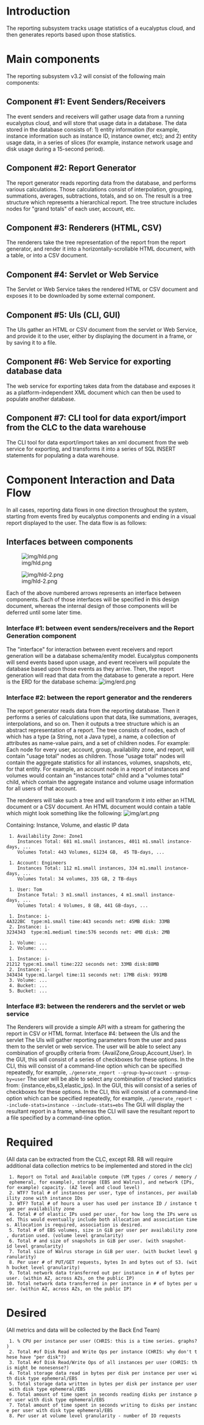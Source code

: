 = Introduction =

The reporting subsystem tracks usage statistics of a eucalyptus cloud, and then generates reports based upon those statistics.


= Main components =

The reporting subsystem v3.2 will consist of the following main components:

== Component #1: Event Senders/Receivers == 

The event senders and receivers will gather usage data from a running eucalyptus cloud, and will store that usage data in a database. The data stored in the database consists of: 1) entity information (for example, instance information such as instance ID, instance owner, etc); and 2) entity usage data, in a series of slices (for example, instance network usage and disk usage during a 15-second period).

== Component #2: Report Generator == 

The report generator reads reporting data from the database, and performs various calculations. Those calculations consist of interpolation, grouping, summations, averages, subtractions, totals, and so on. The result is a tree structure which represents a hierarchical report. The tree structure includes nodes for "grand totals" of each user, account, etc.

== Component #3: Renderers (HTML, CSV) == 

The renderers take the tree representation of the report from the report generator, and render it into a horizontally-scrollable HTML document, with a table, or into a CSV document.

== Component #4: Servlet or Web Service == 

The Servlet or Web Service takes the rendered HTML or CSV document and exposes it to be downloaded by some external component.

== Component #5: UIs (CLI, GUI) == 

The UIs gather an HTML or CSV document from the servlet or Web Service, and provide it to the user, either by displaying the document in a frame, or by saving it to a file.

== Component #6: Web Service for exporting database data == 

The web service for exporting takes data from the database and exposes it as a platform-independent XML document which can then be used to populate another database.

== Component #7: CLI tool for data export/import from the CLC to the data warehouse == 

The CLI tool for data export/import takes an xml document from the web service for exporting, and transforms it into a series of SQL INSERT statements for populating a data warehouse.


= Component Interaction and Data Flow =

In all cases, reporting data flows in one direction throughout the system, starting from events fired by eucalyptus components and ending in a visual report displayed to the user. The data flow is as follows:

== Interfaces between components == 
[[Image:img/hld.png]]

[[Image:img/hld-2.png]]


Each of the above numbered arrows represents an interface between components. Each of those interfaces will be specified in this design document, whereas the internal design of those components will be deferred until some later time.

=== Interface #1: between event senders/receivers and the Report Generation component ===
The "interface" for interaction between event receivers and report generation will be a database schema/entity model. Eucalyptus components will send events based upon usage, and event receivers will populate the database based upon those events as they arrive. Then, the report generation will read that data from the database to generate a report.
Here is the ERD for the database schema:
[[Image:img/erd.png]]

=== Interface #2: between the report generator and the renderers ===
The report generator reads data from the reporting database. Then it performs a series of calculations upon that data, like summations, averages, interpolations, and so on. Then it outputs a tree structure which is an abstract representation of a report. The tree consists of nodes, each of which has a type (a String, not a Java type), a name, a collection of attributes as name-value pairs, and a set of children nodes. For example:
Each node for every user, account, group, availability zone, and report, will contain "usage total" nodes as children. Those "usage total" nodes will contain the aggregate statistics for all instances, volumes, snapshots, etc, for that entity. For example, an account node in a report of instances and volumes would contain an "instances total" child and a "volumes total" child, which contain the aggregate instance and volume usage information for all users of that account.

The renderers will take such a tree and will transform it into either an HTML document or a CSV document. An HTML document would contain a table which might look something like the following:
[[Image:img/art.png]]


Containing: Instance, Volume, and elastic IP data

  1. Availability Zone: Zone1
     Instances Total: 681 m1.small instances, 4011 m1.small instance-days, ...
     Volumes Total: 443 Volumes, 61234 GB,  45 TB-days, ...


  1. Account: Engineers
     Instances Total: 112 m1.small instances, 334 m1.small instance-days, ...
     Volumes Total: 34 volumes, 335 GB, 2 TB-days


  1. User: Tom
     Instance Total: 3 m1.small instances, 4 m1.small instance-days, ...
     Volumes Total: 4 Volumes, 8 GB, 441 GB-days, ...


  1. Instance: i-4A322BC  type:m1.small time:443 seconds net: 45MB disk: 33MB
  2. Instance: i-3234343  type:m1.mediuml time:576 seconds net: 4MB disk: 2MB


  1. Volume: ...
  2. Volume: ...


  1. Instance: i-21212 type:m1.small time:222 seconds net: 33MB disk:88MB
  2. Instance: i-343434 type:m1.largel time:11 seconds net: 17MB disk: 991MB
  3. Volume: ...
  4. Bucket: ...
  5. Bucket: ...

=== Interface #3: between the renderers and the servlet or web service ===
The Renderers will provide a simple API with a stream for gathering the report in CSV or HTML format.
Interface #4: between the UIs and the servlet
The UIs will gather reporting parameters from the user and pass them to the servlet or web service.
The user will be able to select any combination of groupBy criteria from: {AvailZone,Group,Account,User}. In the GUI, this will consist of a series of checkboxes for these options. In the CLI, this will consist of a command-line option which can be specified repeatedly, for example,
<code>./generate_report --group-by=account --group-by=user</code>
The user will be able to select any combination of tracked statistics from: {instance,ebs,s3,elastic_ips}. In the GUI, this will consist of a series of checkboxes for these options. In the CLI, this will consist of a command-line option which can be specified repeatedly, for example,
<code>./generate_report --include-stats=instance --include-stats=ebs</code>
The GUI will display the resultant report in a frame, whereas the CLI will save the resultant report to a file specified by a command-line option.

= Required =
(All data can be extracted from the CLC, except R8.  R8 will require additional data collection metrics to be implemented and stored in the clc)


  1. Report on Total and Available compute (VM types / cores / memory / ephemeral, for example), storage (EBS and Walrus), and network (IPs, for example) capacity. (AZ level and cloud level)
  2. WTF? Total # of instances per user, type of instances, per availability zone with instance IDs
  3. WTF? Total # of hours a user has used per instance ID / instance type per availability zone
  4. Total # of elastic IPs used per user, for how long the IPs were used. This would eventually include both allocation and association times. Allocation is required, association is desired.
  5. Total # of EBS volumes, size in GiB per user per availability zone, duration used. (volume level granularity)
  6. Total # and size of snapshots in GiB per user. (with snapshot-id level granularity)
  7. Total size of Walrus storage in GiB per user. (with bucket level granularity)
  8. Per user # of PUT/GET requests, bytes In and bytes out of S3. (with bucket level granularity)
  9. Total network data transferred out per instance in # of bytes per user. (within AZ, across AZs, on the public IP)
 10. Total network data transferred in per instance in # of bytes per user. (within AZ, across AZs, on the public IP)


= Desired =
(All metrics and data will be collected by the Back End Team)


  1. % CPU per instance per user (CHRIS: this is a time series. graphs?)
  2. Total #of Disk Read and Write Ops per instance (CHRIS: why don't these have "per disk"?)
  3. Total #of Disk Read/Write Ops of all instances per user (CHRIS: this might be nonesense?)
  4. Total storage data read in bytes per disk per instance per user with disk type ephemeral/EBS
  5. Total storage data written in bytes per disk per instance per user with disk type ephemeral/EBS
  6. Total amount of time spent in seconds reading disks per instance per user with disk type ephemeral/EBS
  7. Total amount of time spent in seconds writing to disks per instance per user with disk type ephemeral/EBS
  8. Per user at volume level granularity - number of IO requests

